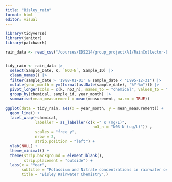 ```yaml
---
title: "Bisley_rain"
format: html
editor: visual
---
```


```r
library(tidyverse)
library(janitor)
library(patchwork)
```

```r

rain_data <- read_csv("/courses/EDS214/group_project/A1/RainCollector-Bisley2.csv") 
```

```r

```

```r
tidy_rain <- rain_data |>
  select(Sample_Date, K, `NO3-N`, Sample_ID) |> 
  clean_names() |> 
  filter(sample_date > '1988-01-01' & sample_date < '1995-12-31') |>  
  mutate(year_month = ym(format(as.Date(sample_date), "%Y-%m"))) |> 
  pivot_longer(cols = c(k, no3_n), names_to = "chemical", values_to = "measurement") |>  
  group_by(chemical, sample_id, year_month) |> 
  summarise(mean_measurement = mean(measurement, na.rm = TRUE))
```

```r
ggplot(data = tidy_rain, aes(x = year_month, y = mean_measurement)) +
  geom_line() +
  facet_wrap(~chemical,
             labeller = as_labeller(c(k =" K (mg/L)",
                                      no3_n = "N03-N (ug/L)")) ,
             scales = "free_y", 
             nrow = 2,
             strip.position = "left") +
  ylab(NULL) +
  theme_minimal() +
  theme(strip.background = element_blank(),
        strip.placement = "outside") +
  labs(x = "Year", 
       subtitle = "Potassium and Nitrate concentrations in rainwater over time", 
       title = "Bisley Rainwater Chemistry",)
```

```r

```

